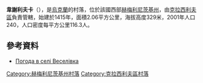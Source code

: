 {{coord|49|34|57|N|27|5|52|E|scale:100000|display=title}}

'''韋謝利夫卡'''（{{lang-uk|Веселівка}}），是[[烏克蘭|烏克蘭]]的村落，位於該國西部[[赫梅利尼茨基州|赫梅利尼茨基州]]，由[[克拉西利夫區|克拉西利夫區]]負責管轄，始建於1415年，面積2.06平方公里，海拔高度329米，2001年人口240，人口密度每平方公里116.3人。

==參考資料==
* [http://weather.in.ua/ua/hmel'nickaja/3474 Погода в селі Веселівка] {{Wayback|url=http://weather.in.ua/ua/hmel'nickaja/3474 |date=20160305074523 }}

{{DEFAULTSORT:Веселівка}}
[[Category:赫梅利尼茨基州村落|Category:赫梅利尼茨基州村落]]
[[Category:克拉西利夫區村落|Category:克拉西利夫區村落]]


{{Khmelnytskyi-geo-stub}}